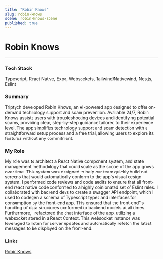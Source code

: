 ```yaml
---
title: "Robin Knows"
slug: robin-knows
scene: robin-knows-scene
published: true
---
```


<div className="flex flex-col w-full h-fit gap-y-16">
<div className="flex flex-col w-full min-h-[calc(75vh-var(--header-height))] justify-center">
<Container>

# Robin Knows

---

### Tech Stack

Typescript, React Native, Expo, Websockets, Tailwind/Nativewind, Nestjs, Eslint

</Container>
</div>
<Container>

### Summary

Triptych developed Robin Knows, an AI-powered app designed to offer on-demand technology support and scam prevention. Available 24/7, Robin Knows assists users with troubleshooting devices and identifying potential scams, providing clear, step-by-step guidance tailored to their experience level. The app simplifies technology support and scam detection with a straightforward setup process and a free trial, allowing users to explore its features without any commitment.

### My Role

My role was to architect a React Native component system, and state management methodology that could scale as the scope of the app grows over time. This system was designed to help our team quickly build out screens that would automatically conform to the app's visual design system. I performed code reviews and code audits to ensure that all front-end react native code conformed to a highly opinionated set of Eslint rules. I collaborated with backend devs to create a swagger API endpoint, which I used to codegen a schema of Typescript types and interfaces for consumption by the front-end app. This ensured that the front-end''s handling of data structures conformed to backend models at all times. Furthermore, I refactored the chat interface of the app, utilizing a websocket stored in a React Context. This websocket instance was leveraged to listen for server updates and automatically refetch the latest messages to be displayed on the front-end.

### Links

[Robin Knows](https://www.robinknows.app/)

</Container>
</div>
